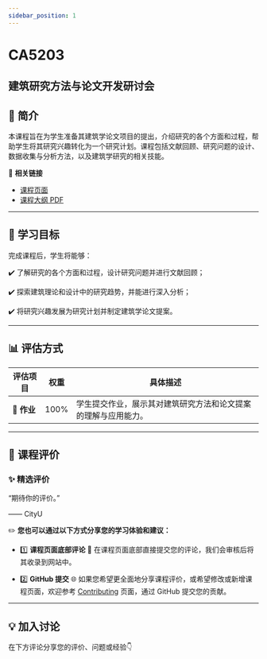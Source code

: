 ```yaml
---
sidebar_position: 1
---
```


# CA5203
## 建筑研究方法与论文开发研讨会

## **📘 简介**
本课程旨在为学生准备其建筑学论文项目的提出，介绍研究的各个方面和过程，帮助学生将其研究兴趣转化为一个研究计划。课程包括文献回顾、研究问题的设计、数据收集与分析方法，以及建筑学研究的相关技能。

🔗 **相关链接**
- [课程页面](https://www.cityu.edu.hk/catalogue/pg/202425/course/CA5203.htm)
- [课程大纲 PDF](https://www.cityu.edu.hk/catalogue/pg/202425/course/CA5203.pdf)

---

## **🎯 学习目标**

完成课程后，学生将能够：

✔️ 了解研究的各个方面和过程，设计研究问题并进行文献回顾；

✔️ 探索建筑理论和设计中的研究趋势，并能进行深入分析；

✔️ 将研究兴趣发展为研究计划并制定建筑学论文提案。

---

## **📊 评估方式**

| **评估项目**          | **权重** | **具体描述**                                                                                       |
|----------------------|---------|---------------------------------------------------------------------------------------------------|
| **📝 作业**           | 100%    | 学生提交作业，展示其对建筑研究方法和论文提案的理解与应用能力。                                   |

---

## **💬 课程评价**

### ✨ **精选评价**
<div className={commentStyles.commentBox}>
    <p className={commentStyles.commentText}>
        “期待你的评价。”
    </p>
    <p className={commentStyles.commentAuthor}>—— CityU</p>
</div>

✏️ **您也可以通过以下方式分享您的学习体验和建议：**

- 1️⃣ **课程页面底部评论**
💬 在课程页面底部直接提交您的评论，我们会审核后将其收录到网站中。

- 2️⃣ **GitHub 提交**
🌐 如果您希望更全面地分享课程评价，或希望修改或新增课程页面，欢迎参考 [Contributing](/contributing) 页面，通过 GitHub 提交您的贡献。

---

## **💡 加入讨论**

在下方评论分享您的评价、问题或经验👇
<Utterances />